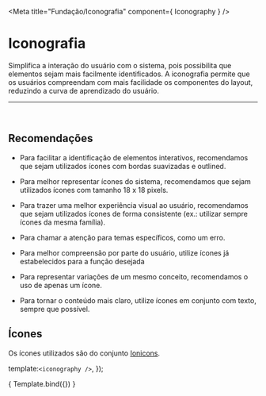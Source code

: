 
<Meta title="Fundação/Iconografia" component={ Iconography } />

# Iconografia

Simplifica a interação do usuário com o sistema, pois possibilita que elementos
sejam mais facilmente identificados. A iconografia permite que os usuários compreendam
com mais facilidade os componentes do layout, reduzindo a curva de aprendizado do usuário.

<hr />
<br />

## Recomendações

-  Para facilitar a identificação de elementos interativos, recomendamos que sejam utilizados ícones com bordas suavizadas e outlined.

-  Para melhor representar ícones do sistema, recomendamos que sejam utilizados ícones com tamanho 18 x 18 pixels.

-  Para trazer uma melhor experiência visual ao usuário, recomendamos que sejam utilizados ícones de forma consistente (ex.: utilizar sempre ícones da mesma família).

-  Para chamar a atenção para temas específicos, como um erro.

- Para melhor compreensão por parte do usuário, utilize ícones já estabelecidos para a função desejada

- Para representar variações de um mesmo conceito, recomendamos o uso de apenas um ícone.

- Para tornar o conteúdo mais claro, utilize ícones em conjunto com texto, sempre que possível.

## Ícones

Os ícones utilizados são do conjunto <a href="http://ionicons.com/">Ionicons</a>.
<br />

  template:`<iconography />`,
});

<Story name="Iconography">
    { Template.bind({}) }
</Story>